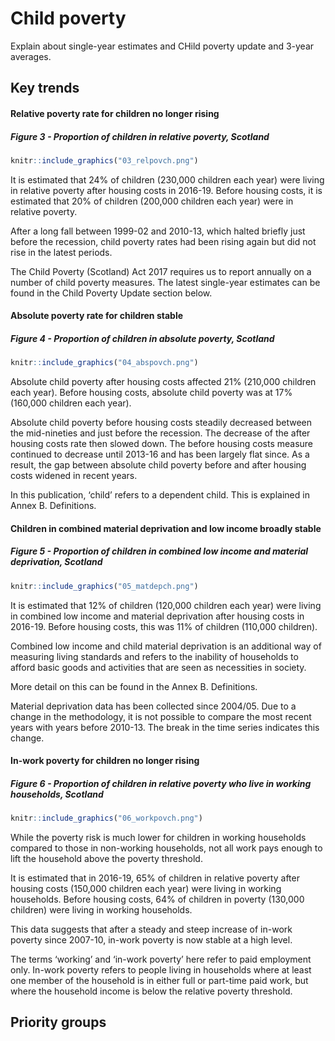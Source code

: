 # Child poverty

Explain about single-year estimates and CHild poverty update and 3-year averages.

## Key trends

#### Relative poverty rate for children no longer rising

##### Figure 3 - Proportion of children in relative poverty, Scotland
```{r}
knitr::include_graphics("03_relpovch.png")
```

It is estimated that 24% of children (230,000 children each year) were living in relative poverty after housing costs in 2016-19. Before housing costs, it is estimated that 20% of children (200,000 children each year) were in relative poverty.

After a long fall between 1999-02 and 2010-13, which halted briefly just before the recession, child poverty rates had been rising again but did not rise in the latest periods.

The Child Poverty (Scotland) Act 2017 requires us to report annually on a number of child poverty measures. The latest single-year estimates can be found in the Child Poverty Update section below.

#### Absolute poverty rate for children stable

##### Figure 4 - Proportion of children in absolute poverty, Scotland
```{r}
knitr::include_graphics("04_abspovch.png")
```

Absolute child poverty after housing costs affected 21% (210,000 children each year). Before housing costs, absolute child poverty was at 17% (160,000 children each year).

Absolute child poverty before housing costs steadily decreased between the mid-nineties and just before the recession. The decrease of the after housing costs rate then slowed down. The before housing costs measure continued to decrease until 2013-16 and has been largely flat since. As a result, the gap between absolute child poverty before and after housing costs widened in recent years.

In this publication, 'child' refers to a dependent child. This is explained in Annex B. Definitions.

#### Children in combined material deprivation and low income broadly stable

##### Figure 5 - Proportion of children in combined low income and material deprivation, Scotland
```{r}
knitr::include_graphics("05_matdepch.png")
```

It is estimated that 12% of children (120,000 children each year) were living in combined low income and material deprivation after housing costs in 2016-19. Before housing costs, this was 11% of children (110,000 children).

Combined low income and child material deprivation is an additional way of measuring living standards and refers to the inability of households to afford basic goods and activities that are seen as necessities in society.

More detail on this can be found in the Annex B. Definitions.

Material deprivation data has been collected since 2004/05. Due to a change in the methodology, it is not possible to compare the most recent years with years before 2010-13. The break in the time series indicates this change.

#### In-work poverty for children no longer rising

##### Figure 6 - Proportion of children in relative poverty who live in working households, Scotland
```{r}
knitr::include_graphics("06_workpovch.png")
```

While the poverty risk is much lower for children in working households compared to those in non-working households, not all work pays enough to lift the household above the poverty threshold.

It is estimated that in 2016-19, 65% of children in relative poverty after housing costs (150,000 children each year) were living in working households. Before housing costs, 64% of children in poverty (130,000 children) were living in working households.

This data suggests that after a steady and steep increase of in-work poverty since 2007-10, in-work poverty is now stable at a high level.

The terms 'working' and 'in-work poverty' here refer to paid employment only. In-work poverty refers to people living in households where at least one member of the household is in either full or part-time paid work, but where the household income is below the relative poverty threshold.

## Priority groups


